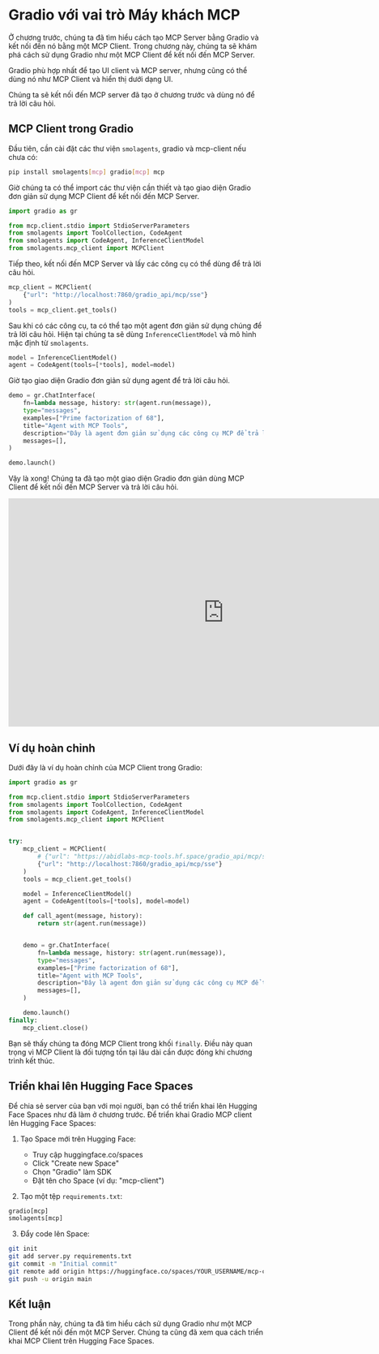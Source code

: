 # Gradio với vai trò Máy khách MCP

Ở chương trước, chúng ta đã tìm hiểu cách tạo MCP Server bằng Gradio và kết nối đến nó bằng một MCP Client. Trong chương này, chúng ta sẽ khám phá cách sử dụng Gradio như một MCP Client để kết nối đến MCP Server.

<Tip>

Gradio phù hợp nhất để tạo UI client và MCP server, nhưng cũng có thể dùng nó như MCP Client và hiển thị dưới dạng UI.

</Tip>

Chúng ta sẽ kết nối đến MCP server đã tạo ở chương trước và dùng nó để trả lời câu hỏi.

## MCP Client trong Gradio

Đầu tiên, cần cài đặt các thư viện `smolagents`, gradio và mcp-client nếu chưa có:

```bash
pip install smolagents[mcp] gradio[mcp] mcp
```

Giờ chúng ta có thể import các thư viện cần thiết và tạo giao diện Gradio đơn giản sử dụng MCP Client để kết nối đến MCP Server.

```python
import gradio as gr

from mcp.client.stdio import StdioServerParameters
from smolagents import ToolCollection, CodeAgent
from smolagents import CodeAgent, InferenceClientModel
from smolagents.mcp_client import MCPClient
```

Tiếp theo, kết nối đến MCP Server và lấy các công cụ có thể dùng để trả lời câu hỏi.

```python
mcp_client = MCPClient(
    {"url": "http://localhost:7860/gradio_api/mcp/sse"}
)
tools = mcp_client.get_tools()
```

Sau khi có các công cụ, ta có thể tạo một agent đơn giản sử dụng chúng để trả lời câu hỏi. Hiện tại chúng ta sẽ dùng `InferenceClientModel` và mô hình mặc định từ `smolagents`.

```python
model = InferenceClientModel()
agent = CodeAgent(tools=[*tools], model=model)
```

Giờ tạo giao diện Gradio đơn giản sử dụng agent để trả lời câu hỏi.

```python
demo = gr.ChatInterface(
    fn=lambda message, history: str(agent.run(message)),
    type="messages",
    examples=["Prime factorization of 68"],
    title="Agent with MCP Tools",
    description="Đây là agent đơn giản sử dụng các công cụ MCP để trả lời câu hỏi.",
    messages=[],
)

demo.launch()
```

Vậy là xong! Chúng ta đã tạo một giao diện Gradio đơn giản dùng MCP Client để kết nối đến MCP Server và trả lời câu hỏi.

<iframe
	src="https://mcp-course-unit2-gradio-client.hf.space"
	frameborder="0"
	width="850"
	height="450"
></iframe>


## Ví dụ hoàn chỉnh

Dưới đây là ví dụ hoàn chỉnh của MCP Client trong Gradio:

```python
import gradio as gr

from mcp.client.stdio import StdioServerParameters
from smolagents import ToolCollection, CodeAgent
from smolagents import CodeAgent, InferenceClientModel
from smolagents.mcp_client import MCPClient


try:
    mcp_client = MCPClient(
        # {"url": "https://abidlabs-mcp-tools.hf.space/gradio_api/mcp/sse"}
        {"url": "http://localhost:7860/gradio_api/mcp/sse"}
    )
    tools = mcp_client.get_tools()

    model = InferenceClientModel()
    agent = CodeAgent(tools=[*tools], model=model)

    def call_agent(message, history):
        return str(agent.run(message))


    demo = gr.ChatInterface(
        fn=lambda message, history: str(agent.run(message)),
        type="messages",
        examples=["Prime factorization of 68"],
        title="Agent with MCP Tools",
        description="Đây là agent đơn giản sử dụng các công cụ MCP để trả lời câu hỏi.",
        messages=[],
    )

    demo.launch()
finally:
    mcp_client.close()
```

Bạn sẽ thấy chúng ta đóng MCP Client trong khối `finally`. Điều này quan trọng vì MCP Client là đối tượng tồn tại lâu dài cần được đóng khi chương trình kết thúc.

## Triển khai lên Hugging Face Spaces

Để chia sẻ server của bạn với mọi người, bạn có thể triển khai lên Hugging Face Spaces như đã làm ở chương trước.
Để triển khai Gradio MCP client lên Hugging Face Spaces:

1. Tạo Space mới trên Hugging Face:
   - Truy cập huggingface.co/spaces
   - Click "Create new Space"
   - Chọn "Gradio" làm SDK
   - Đặt tên cho Space (ví dụ: "mcp-client")

2. Tạo một tệp `requirements.txt`:
```txt
gradio[mcp]
smolagents[mcp]
```

3. Đẩy code lên Space:
```bash
git init
git add server.py requirements.txt
git commit -m "Initial commit"
git remote add origin https://huggingface.co/spaces/YOUR_USERNAME/mcp-client
git push -u origin main
```

## Kết luận

Trong phần này, chúng ta đã tìm hiểu cách sử dụng Gradio như một MCP Client để kết nối đến một MCP Server. Chúng ta cũng đã xem qua cách triển khai MCP Client trên Hugging Face Spaces.